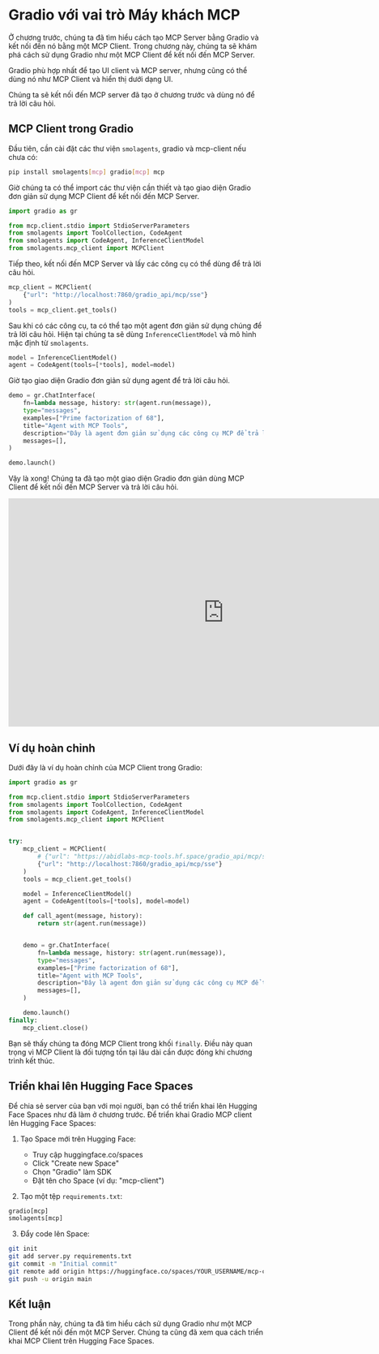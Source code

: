 # Gradio với vai trò Máy khách MCP

Ở chương trước, chúng ta đã tìm hiểu cách tạo MCP Server bằng Gradio và kết nối đến nó bằng một MCP Client. Trong chương này, chúng ta sẽ khám phá cách sử dụng Gradio như một MCP Client để kết nối đến MCP Server.

<Tip>

Gradio phù hợp nhất để tạo UI client và MCP server, nhưng cũng có thể dùng nó như MCP Client và hiển thị dưới dạng UI.

</Tip>

Chúng ta sẽ kết nối đến MCP server đã tạo ở chương trước và dùng nó để trả lời câu hỏi.

## MCP Client trong Gradio

Đầu tiên, cần cài đặt các thư viện `smolagents`, gradio và mcp-client nếu chưa có:

```bash
pip install smolagents[mcp] gradio[mcp] mcp
```

Giờ chúng ta có thể import các thư viện cần thiết và tạo giao diện Gradio đơn giản sử dụng MCP Client để kết nối đến MCP Server.

```python
import gradio as gr

from mcp.client.stdio import StdioServerParameters
from smolagents import ToolCollection, CodeAgent
from smolagents import CodeAgent, InferenceClientModel
from smolagents.mcp_client import MCPClient
```

Tiếp theo, kết nối đến MCP Server và lấy các công cụ có thể dùng để trả lời câu hỏi.

```python
mcp_client = MCPClient(
    {"url": "http://localhost:7860/gradio_api/mcp/sse"}
)
tools = mcp_client.get_tools()
```

Sau khi có các công cụ, ta có thể tạo một agent đơn giản sử dụng chúng để trả lời câu hỏi. Hiện tại chúng ta sẽ dùng `InferenceClientModel` và mô hình mặc định từ `smolagents`.

```python
model = InferenceClientModel()
agent = CodeAgent(tools=[*tools], model=model)
```

Giờ tạo giao diện Gradio đơn giản sử dụng agent để trả lời câu hỏi.

```python
demo = gr.ChatInterface(
    fn=lambda message, history: str(agent.run(message)),
    type="messages",
    examples=["Prime factorization of 68"],
    title="Agent with MCP Tools",
    description="Đây là agent đơn giản sử dụng các công cụ MCP để trả lời câu hỏi.",
    messages=[],
)

demo.launch()
```

Vậy là xong! Chúng ta đã tạo một giao diện Gradio đơn giản dùng MCP Client để kết nối đến MCP Server và trả lời câu hỏi.

<iframe
	src="https://mcp-course-unit2-gradio-client.hf.space"
	frameborder="0"
	width="850"
	height="450"
></iframe>


## Ví dụ hoàn chỉnh

Dưới đây là ví dụ hoàn chỉnh của MCP Client trong Gradio:

```python
import gradio as gr

from mcp.client.stdio import StdioServerParameters
from smolagents import ToolCollection, CodeAgent
from smolagents import CodeAgent, InferenceClientModel
from smolagents.mcp_client import MCPClient


try:
    mcp_client = MCPClient(
        # {"url": "https://abidlabs-mcp-tools.hf.space/gradio_api/mcp/sse"}
        {"url": "http://localhost:7860/gradio_api/mcp/sse"}
    )
    tools = mcp_client.get_tools()

    model = InferenceClientModel()
    agent = CodeAgent(tools=[*tools], model=model)

    def call_agent(message, history):
        return str(agent.run(message))


    demo = gr.ChatInterface(
        fn=lambda message, history: str(agent.run(message)),
        type="messages",
        examples=["Prime factorization of 68"],
        title="Agent with MCP Tools",
        description="Đây là agent đơn giản sử dụng các công cụ MCP để trả lời câu hỏi.",
        messages=[],
    )

    demo.launch()
finally:
    mcp_client.close()
```

Bạn sẽ thấy chúng ta đóng MCP Client trong khối `finally`. Điều này quan trọng vì MCP Client là đối tượng tồn tại lâu dài cần được đóng khi chương trình kết thúc.

## Triển khai lên Hugging Face Spaces

Để chia sẻ server của bạn với mọi người, bạn có thể triển khai lên Hugging Face Spaces như đã làm ở chương trước.
Để triển khai Gradio MCP client lên Hugging Face Spaces:

1. Tạo Space mới trên Hugging Face:
   - Truy cập huggingface.co/spaces
   - Click "Create new Space"
   - Chọn "Gradio" làm SDK
   - Đặt tên cho Space (ví dụ: "mcp-client")

2. Tạo một tệp `requirements.txt`:
```txt
gradio[mcp]
smolagents[mcp]
```

3. Đẩy code lên Space:
```bash
git init
git add server.py requirements.txt
git commit -m "Initial commit"
git remote add origin https://huggingface.co/spaces/YOUR_USERNAME/mcp-client
git push -u origin main
```

## Kết luận

Trong phần này, chúng ta đã tìm hiểu cách sử dụng Gradio như một MCP Client để kết nối đến một MCP Server. Chúng ta cũng đã xem qua cách triển khai MCP Client trên Hugging Face Spaces.